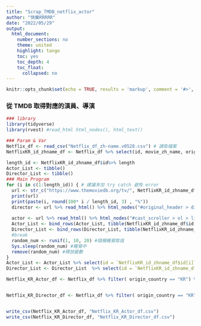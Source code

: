 ```yaml
---
title: "Scrap_TMDB_netflix_actor"
author: "快樂RRRRR"
date: "2022/05/29"
output:
  html_document:
    number_sections: no
    theme: united
    highlight: tango
    toc: yes
    toc_depth: 4
    toc_float:
      collapsed: no
---
```


```r
knitr::opts_chunk$set(echo = TRUE, results = 'markup', comment = '#>', error = TRUE)
```

### 從 TMDB 取得對應的演員、導演

```r
### library
library(tidyverse)
library(rvest) #read_html html_nodes(), html_text()

### Param & Var
Netflix_df <- read_csv("Netflix_df_zh-name.v0528.csv") # 讀取檔案
NetflixKR_id_zhname_df <- Netflix_df %>% select(id, movie_zh_name, origin_country) %>% distinct() %>% drop_na() %>% filter(origin_country == "KR")

length_id <- NetflixKR_id_zhname_df$id%>% length
Actor_List <- tibble()
Director_List <- tibble()
### Main Program
for (i in c(1:length_id)) { # 建議多加 try catch 避免 error
  url <- str_c("https://www.themoviedb.org/tv/", NetflixKR_id_zhname_df$id[i], "?language=zh-TW")
  print(url)
  print(paste(i, round(100* i / length_id, 3) , "%"))
  director <- url %>% read_html() %>% html_nodes("#original_header > div.header_poster_wrapper.true > section > div.header_info > ol > li:nth-child(n) > p:nth-child(1) > a") %>% html_text()
    
  actor <- url %>% read_html() %>% html_nodes("#cast_scroller > ol > li:nth-child(n) > p:nth-child(2) > a") %>% html_text() 
  Actor_List <- bind_rows(Actor_List, tibble(NetflixKR_id_zhname_df$id[i], actor))
  Director_List <- bind_rows(Director_List, tibble(NetflixKR_id_zhname_df$id[i], director))
  #break
  random_num <- runif(1, 10, 20) #隨機睡覺取值
  Sys.sleep(random_num) #睡覺中
  remove(random_num) #釋放變數
}
Actor_List <- Actor_List %>% select(id = `NetflixKR_id_zhname_df$id[i]`, actor)
Director_List <- Director_List  %>% select(id = `NetflixKR_id_zhname_df$id[i]`, director)

Netflix_KR_Actor_df <- Netflix_df %>% filter( origin_country == "KR") %>% left_join(Actor_List) %>% select(Year, Week, Ranking, TV, movie_zh_name, category, actor, imdb_score )


Netflix_KR_Director_df <- Netflix_df %>% filter( origin_country == "KR") %>% left_join(Director_List) %>% select(Year, Week, Ranking, TV, movie_zh_name, category, director, imdb_score )


write_csv(Netflix_KR_Actor_df, "Netflix_KR_Actor_df.csv")
write_csv(Netflix_KR_Director_df, "Netflix_KR_Director_df.csv")
```

